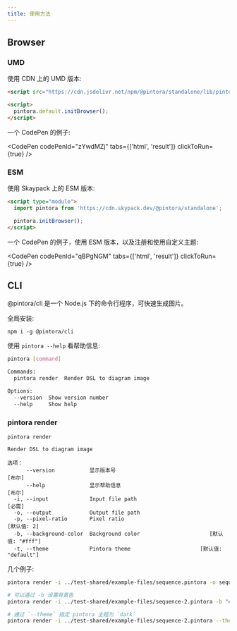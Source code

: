 ```yaml
---
title: 使用方法
---
```


## Browser

### UMD

使用 CDN 上的 UMD 版本:

```html
<script src="https://cdn.jsdelivr.net/npm/@pintora/standalone/lib/pintora-standalone.umd.js"></script>

<script>
  pintora.default.initBrowser();
</script>
```


一个 CodePen 的例子:

<CodePen codePenId="zYwdMZj" tabs={['html', 'result']} clickToRun={true} />

### ESM

使用 Skaypack 上的 ESM 版本:

```html
<script type="module">
  import pintora from 'https://cdn.skypack.dev/@pintora/standalone';

  pintora.initBrowser();
</script>
```

一个 CodePen 的例子，使用 ESM 版本，以及注册和使用自定义主题:

<CodePen codePenId="qBPgNGM" tabs={['html', 'result']} clickToRun={true} />

## CLI

@pintora/cli 是一个 Node.js 下的命令行程序，可快速生成图片。

全局安装:

```
npm i -g @pintora/cli
```

使用 `pintora --help` 看帮助信息:

```bash
pintora [command]

Commands:
  pintora render  Render DSL to diagram image

Options:
  --version  Show version number                                       [boolean]
  --help     Show help                                                 [boolean]
```

### pintora render

```
pintora render

Render DSL to diagram image

选项：
      --version           显示版本号                                        [布尔]
      --help              显示帮助信息                                      [布尔]
  -i, --input             Input file path                                 [必需]
  -o, --output            Output file path
  -p, --pixel-ratio       Pixel ratio                                [默认值: 2]
  -b, --background-color  Background color                      [默认值: "#fff"]
  -t, --theme             Pintora theme                      [默认值: "default"]
```

几个例子:

```sh
pintora render -i ../test-shared/example-files/sequence.pintora -o sequence.png

# 可以通过 -b 设置背景色
pintora render -i ../test-shared/example-files/sequence-2.pintora -b "#FAFAFA" -o sequence-2.jpg

# 通过 `--theme` 指定 pintora 主题为 `dark`
pintora render -i ../test-shared/example-files/sequence-2.pintora --theme dark -o sequence-2.jpg
```
